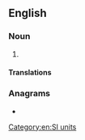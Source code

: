{{also|zepto-meter}}
==English==

===Noun===
{{en-noun}}

# {{alternative spelling of|zeptometre|from=US|lang=en}}

====Translations====
{{trans-see|zeptometre}}

===Anagrams===
* {{anagrams|en|zeptometre}}

[[Category:en:SI units]]